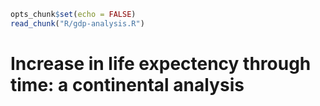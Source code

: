 ```r
opts_chunk$set(echo = FALSE)
read_chunk("R/gdp-analysis.R")
```

# Increase in life expectency through time: a continental analysis


```r
```


```r
```

```r
```

```r
```

```r
```
